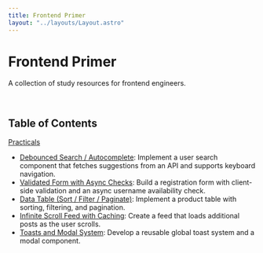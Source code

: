 ```yaml
---
title: Frontend Primer
layout: "../layouts/Layout.astro"
---
```


# Frontend Primer

A collection of study resources for frontend engineers.

<br />

## Table of Contents

[Practicals](/practicals)

- [Debounced Search / Autocomplete](/practicals/debounced-search): Implement a user search component that fetches suggestions from an API and supports keyboard navigation.
- [Validated Form with Async Checks](/practicals/validated-form): Build a registration form with client-side validation and an async username availability check.
- [Data Table (Sort / Filter / Paginate)](/practicals/data-table): Implement a product table with sorting, filtering, and pagination.
- [Infinite Scroll Feed with Caching](/practicals/infinite-scroll): Create a feed that loads additional posts as the user scrolls.
- [Toasts and Modal System](/practicals/toasts-and-modal-system): Develop a reusable global toast system and a modal component.

